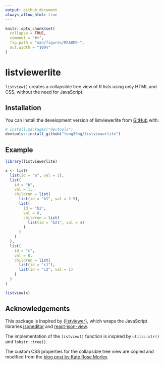 ```yaml
---
output: github_document
always_allow_html: true
---
```


<!-- README.md is generated from README.Rmd. Please edit that file -->

```r
knitr::opts_chunk$set(
  collapse = TRUE,
  comment = "#>",
  fig.path = "man/figures/README-",
  out.width = "100%"
)
```

# listviewerlite

<!-- badges: start -->
<!-- badges: end -->

`listview()` creates a collapsible tree view of R lists using only HTML and CSS, without the need for JavaScript.

## Installation

You can install the development version of listviewerlite from [GitHub](https://github.com/) with:

``` r
# install.packages("devtools")
devtools::install_github("long39ng/listviewerlite")
```

## Example

```r
library(listviewerlite)

x <- list(
  list(id = "a", val = 2),
  list(
    id = "b",
    val = 1,
    children = list(
      list(id = "b1", val = 2.5),
      list(
        id = "b2",
        val = 8,
        children = list(
          list(id = "b21", val = 4)
        )
      )
    )
  ),
  list(
    id = "c",
    val = 8,
    children = list(
      list(id = "c1"),
      list(id = "c2", val = 1)
    )
  )
)

listview(x)
```

<!-- ![](man/figures/preview.gif){width=480px} -->

## Acknowledgements

This package is inspired by [{listviewer}](https://github.com/timelyportfolio/listviewer), which wraps the JavaScript libraries [jsoneditor](https://github.com/josdejong/jsoneditor) and [react-json-view](https://github.com/mac-s-g/react-json-view).

The implementation of the `listview()` function is inspired by `utils::str()` and `lobstr::tree()`.

The custom CSS properties for the collapsible tree view are copied and modified from the [blog post by Kate Rose Morley](https://iamkate.com/code/tree-views/).
